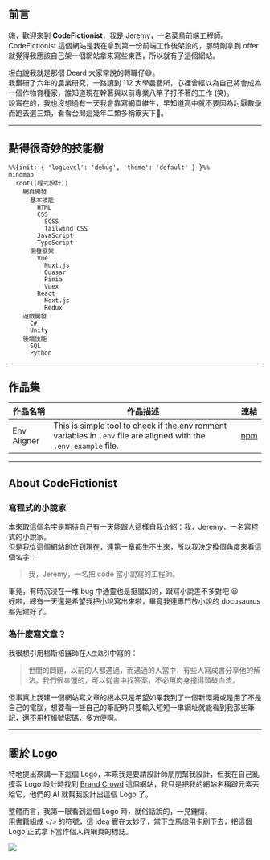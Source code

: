 
## 前言
嗨，歡迎來到 **CodeFictionist**，我是 Jeremy，一名菜鳥前端工程師。  
CodeFictionist 這個網站是我在拿到第一份前端工作後架設的，那時剛拿到 offer 就覺得我應該自己架一個網站拿來寫些東西，所以就有了這個網站。  

坦白說我就是那個 Dcard 大家常說的轉職仔:sweat_smile:。  
我鑽研了六年的農業研究，一路讀到 112 大學農藝所，心裡曾經以為自己將會成為一個作物育種家，誰知道現在幹著與以前專業八竿子打不著的工作 (笑)。  
說實在的，我也沒想過有一天我會靠寫網頁維生，早知道高中就不要因為討厭數學而跑去選三類，看看台灣這幾年二類多稱霸天下:grimacing:。

---

## 點得很奇妙的技能樹
```mermaid
%%{init: { 'logLevel': 'debug', 'theme': 'default' } }%%
mindmap
  root((程式設計))
    網頁開發
      基本技能
        HTML
        CSS
          SCSS
          Tailwind CSS
        JavaScript
        TypeScript
      開發框架
        Vue
          Nuxt.js
          Quasar
          Pinia
          Vuex
        React
          Next.js
          Redux
    遊戲開發
      C#
      Unity
    後端技能
      SQL
      Python
```

---

## 作品集
| 作品名稱 | 作品描述 | 連結 |
| --- | --- | --- |
| Env Aligner | This is simple tool to check if the environment variables in `.env` file are aligned with the `.env.example` file. | [npm](https://www.npmjs.com/package/env-aligner) |

***

## About CodeFictionist
### 寫程式的小說家
本來取這個名字是期待自己有一天能跟人這樣自我介紹：我，Jeremy，一名寫程式的小說家。  
但是我從這個網站創立到現在，連第一章都生不出來，所以我決定換個角度來看這個名字：  

> 我，Jeremy，一名把 code 當小說寫的工程師。

畢竟，有時沉浸在一堆 bug 中通靈也是挺魔幻的，跟寫小說差不多對吧 :smiley:  
好啦，總有一天還是希望我把小說寫出來啦，畢竟我連專門放小說的 docusaurus 都先建好了。

### 為什麼寫文章？
我很想引用楊斯棓醫師在`人生路引`中寫的：

> 世間的問題，以前的人都遇過，而遇過的人當中，有些人寫成書分享他的解法。我們很幸運的，可以從書中找答案，不必用肉身撞得頭破血流。

但事實上我建一個網站寫文章的根本只是希望如果我到了一個新環境或是用了不是自己的電腦，想要看一些自己的筆記時只要輸入短短一串網址就能看到我那些筆記，還不用打帳號密碼，多方便啊。

***

## 關於 Logo
特地提出來講一下這個 Logo，本來我是要請設計師朋朋幫我設計，但我在自己亂摸索 Logo 設計時找到 [Brand Crowd](https://www.brandcrowd.com/) 這個網站，我只是把我的網站名稱跟元素丟給它，他們的 AI 就幫我設計出這個 Logo 了。  

整體而言，我第一眼看到這個 Logo 時，就俗話說的，一見鍾情。  
用書籍組成 `</>` 的符號，這 idea 實在太妙了，當下立馬信用卡刷下去，把這個 Logo 正式拿下當作個人與網頁的標誌。

![](../../static/img/about.png)